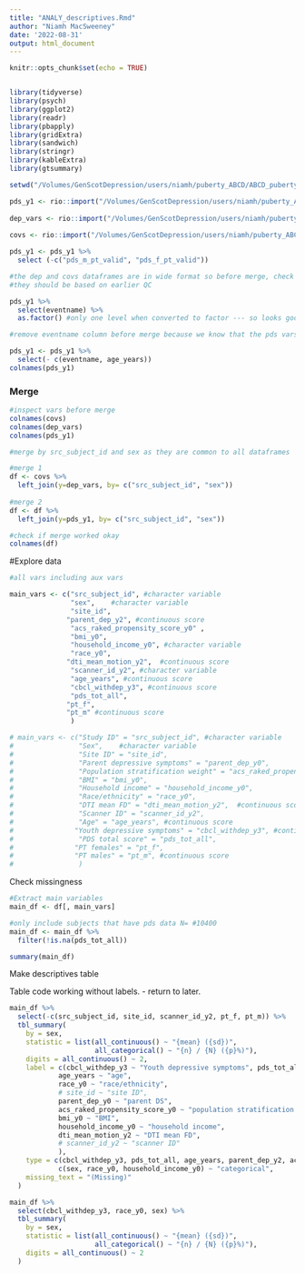 ```yaml
---
title: "ANALY_descriptives.Rmd"
author: "Niamh MacSweeney"
date: '2022-08-31'
output: html_document
---
```


```r
knitr::opts_chunk$set(echo = TRUE)


library(tidyverse)
library(psych)
library(ggplot2)
library(readr)
library(pbapply)
library(gridExtra)
library(sandwich)
library(stringr)
library(kableExtra)
library(gtsummary)

setwd("/Volumes/GenScotDepression/users/niamh/puberty_ABCD/ABCD_puberty_depression/prep")
```


```r

pds_y1 <- rio::import("/Volumes/GenScotDepression/users/niamh/puberty_ABCD/ABCD_puberty_depression/data/pds_timing_y1_R4.0.rds")
  
dep_vars <- rio::import("/Volumes/GenScotDepression/users/niamh/puberty_ABCD/ABCD_puberty_depression/data/CBCL_dep_all_yrs_R4.0.rds")
  
covs <- rio::import("/Volumes/GenScotDepression/users/niamh/puberty_ABCD/ABCD_puberty_depression/data/covs_main_R4.0.rds")

```

```r

pds_y1 <- pds_y1 %>% 
  select (-c("pds_m_pt_valid", "pds_f_pt_valid"))

#the dep and covs dataframes are in wide format so before merge, check that all of pds variables are definitely from year 1
#they should be based on earlier QC

pds_y1 %>% 
  select(eventname) %>% 
  as.factor() #only one level when converted to factor --- so looks good! 

#remove eventname column before merge because we know that the pds vars are all from year 1

pds_y1 <- pds_y1 %>% 
  select(- c(eventname, age_years))
colnames(pds_y1)
```

### Merge
```r
#inspect vars before merge
colnames(covs)
colnames(dep_vars)
colnames(pds_y1)

#merge by src_subject_id and sex as they are common to all dataframes 

#merge 1
df <- covs %>% 
  left_join(y=dep_vars, by= c("src_subject_id", "sex"))
  
#merge 2
df <- df %>% 
  left_join(y=pds_y1, by= c("src_subject_id", "sex"))

#check if merge worked okay
colnames(df)

```

#Explore data 

```r


#all vars including aux vars

main_vars <- c("src_subject_id", #character variable
               "sex",    #character variable                    
               "site_id",  
              "parent_dep_y2", #continuous score
               "acs_raked_propensity_score_y0" , 
               "bmi_y0", 
               "household_income_y0", #character variable
               "race_y0", 
              "dti_mean_motion_y2",  #continuous score       
               "scanner_id_y2", #character variable
               "age_years", #continuous score
               "cbcl_withdep_y3", #continuous score
               "pds_tot_all",
              "pt_f",
              "pt_m" #continuous score
               )

# main_vars <- c("Study ID" = "src_subject_id", #character variable
#                "Sex",    #character variable                    
#                "Site ID" = "site_id",  
#                "Parent depressive symptoms" = "parent_dep_y0", 
#                "Population stratification weight" = "acs_raked_propensity_score_y0",
#                "BMI" = "bmi_y0",
#                "Household income" = "household_income_y0", 
#                "Race/ethnicity" = "race_y0", 
#                "DTI mean FD" = "dti_mean_motion_y2",  #continuous score       
#                "Scanner ID" = "scanner_id_y2",
#                "Age" = "age_years", #continuous score
#               "Youth depressive symptoms" = "cbcl_withdep_y3", #continuous score
#                "PDS total score" = "pds_tot_all",
#               "PT females" = "pt_f",
#               "PT males" = "pt_m", #continuous score
#                )
```

Check missingness
```r

#Extract main variables 
main_df <- df[, main_vars]

#only include subjects that have pds data N= #10400
main_df <- main_df %>% 
  filter(!is.na(pds_tot_all))

summary(main_df)

```

Make descriptives table 

Table code working without labels. - return to later. 

```r

main_df %>% 
  select(-c(src_subject_id, site_id, scanner_id_y2, pt_f, pt_m)) %>% 
  tbl_summary(
    by = sex,
    statistic = list(all_continuous() ~ "{mean} ({sd})",
                     all_categorical() ~ "{n} / {N} ({p}%)"),
    digits = all_continuous() ~ 2,
    label = c(cbcl_withdep_y3 ~ "Youth depressive symptoms", pds_tot_all ~  "PDS total score",
            age_years ~ "age",
            race_y0 ~ "race/ethnicity",
            # site_id ~ "site ID",
            parent_dep_y0 ~ "parent DS",
            acs_raked_propensity_score_y0 ~ "population stratification weight",
            bmi_y0 ~ "BMI",
            household_income_y0 ~ "household income",
            dti_mean_motion_y2 ~ "DTI mean FD",
            # scanner_id_y2 ~ "scanner ID"
            ),
    type = c(cbcl_withdep_y3, pds_tot_all, age_years, parent_dep_y2, acs_raked_propensity_score_y0, bmi_y0, dti_mean_motion_y2) ~ "continuous",
            c(sex, race_y0, household_income_y0) ~ "categorical",
    missing_text = "(Missing)"
  )

main_df %>%
  select(cbcl_withdep_y3, race_y0, sex) %>% 
  tbl_summary(
    by = sex,
    statistic = list(all_continuous() ~ "{mean} ({sd})",
                     all_categorical() ~ "{n} / {N} ({p}%)"),
    digits = all_continuous() ~ 2
  )
    


```

